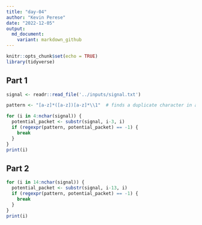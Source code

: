 ```yaml
---
title: "day-04"
author: "Kevin Perese"
date: "2022-12-05"
output:
  md_document:
    variant: markdown_github
---
```


```r
knitr::opts_chunk$set(echo = TRUE)
library(tidyverse)
```

## Part 1
```r
signal <- readr::read_file('../inputs/signal.txt')

pattern <- "[a-z]*([a-z])[a-z]*\\1"  # finds a duplicate character in a string

for (i in 4:nchar(signal)) {
  potential_packet <- substr(signal, i-3, i)
  if (regexpr(pattern, potential_packet) == -1) {
    break
  }
}
print(i)
```
## Part 2
```r
for (i in 14:nchar(signal)) {
  potential_packet <- substr(signal, i-13, i)
  if (regexpr(pattern, potential_packet) == -1) {
    break
  }
}
print(i)
```
